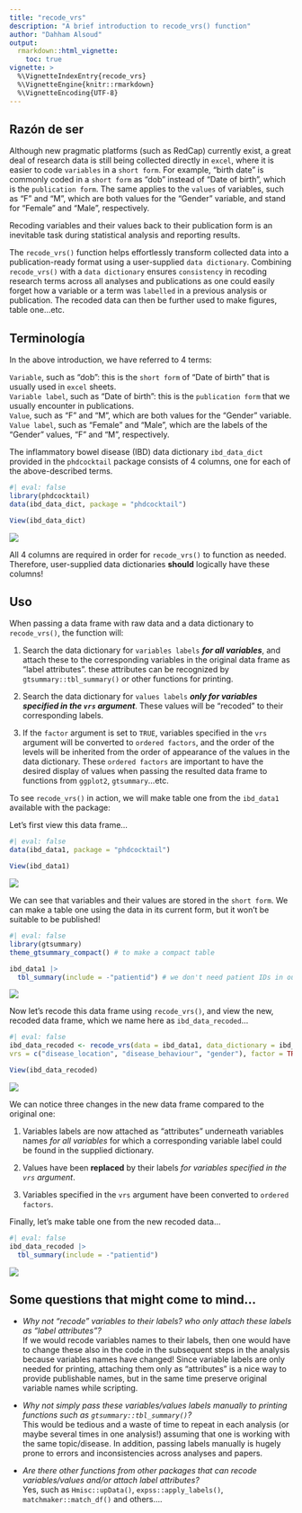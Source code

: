 ```yaml
---
title: "recode_vrs"
description: "A brief introduction to recode_vrs() function"
author: "Dahham Alsoud"
output:
  rmarkdown::html_vignette:
    toc: true
vignette: >
  %\VignetteIndexEntry{recode_vrs}
  %\VignetteEngine{knitr::rmarkdown}
  %\VignetteEncoding{UTF-8}
---
```


## Razón de ser

Although new pragmatic platforms (such as RedCap) currently exist, a great deal of research data is still being collected directly in `excel`, where it is easier to code `variables` in a `short form`. For example, "birth date" is commonly coded in a `short form` as "dob" instead of "Date of birth", which is the `publication form`. The same applies to the `values` of variables, such as "F" and "M", which are both values for the "Gender" variable, and stand for "Female" and "Male", respectively.

Recoding variables and their values back to their publication form is an inevitable task during statistical analysis and reporting results.

The `recode_vrs()` function helps effortlessly transform collected data into a publication-ready format using a user-supplied `data dictionary`. Combining `recode_vrs()` with a `data dictionary` ensures `consistency` in recoding research terms across all analyses and publications as one could easily forget how a variable or a term was `labelled` in a previous analysis or publication. The recoded data can then be further used to make figures, table one...etc.

## Terminología

In the above introduction, we have referred to 4 terms:\

`Variable`, such as "dob": this is the `short form` of "Date of birth" that is usually used in `excel` sheets.\
`Variable label`, such as "Date of birth": this is the `publication form` that we usually encounter in publications.\
`Value`, such as "F" and "M", which are both values for the "Gender" variable.\
`Value label`, such as "Female" and "Male", which are the labels of the "Gender" values, "F" and "M", respectively.

The inflammatory bowel disease (IBD) data dictionary `ibd_data_dict` provided in the `phdcocktail` package consists of 4 columns, one for each of the above-described terms.

```r
#| eval: false
library(phdcocktail)
data(ibd_data_dict, package = "phdcocktail")

View(ibd_data_dict)

```

![](../man/figures/ibd-data-dict.png)

All 4 columns are required in order for `recode_vrs()` to function as needed. Therefore, user-supplied data dictionaries **should** logically have these columns!

## Uso

When passing a data frame with raw data and a data dictionary to `recode_vrs()`, the function will:\

1)  Search the data dictionary for `variables labels` ***for all variables***, and attach these to the corresponding variables in the original data frame as "label attributes". these attributes can be recognized by `gtsummary::tbl_summary()` or other functions for printing.\

2)  Search the data dictionary for `values labels` ***only for variables specified in the `vrs` argument***. These values will be "recoded" to their corresponding labels.

3)  If the `factor` argument is set to `TRUE`, variables specified in the `vrs` argument will be converted to `ordered factors`, and the order of the levels will be inherited from the order of appearance of the values in the data dictionary. These `ordered factors` are important to have the desired display of values when passing the resulted data frame to functions from `ggplot2`, `gtsummary`...etc.

To see `recode_vrs()` in action, we will make table one from the `ibd_data1` available with the package:

Let's first view this data frame...

```r
#| eval: false
data(ibd_data1, package = "phdcocktail")

View(ibd_data1)

```

![](../man/figures/ibd-data-raw.png)

We can see that variables and their values are stored in the `short form`. We can make a table one using the data in its current form, but it won't be suitable to be published!

```r
#| eval: false
library(gtsummary)
theme_gtsummary_compact() # to make a compact table

ibd_data1 |>
  tbl_summary(include = -"patientid") # we don't need patient IDs in our table

```

![](../man/figures/table1-raw.png)

Now let's recode this data frame using `recode_vrs()`, and view the new, recoded data frame, which we name here as `ibd_data_recoded`...

```r
#| eval: false
ibd_data_recoded <- recode_vrs(data = ibd_data1, data_dictionary = ibd_data_dict,
vrs = c("disease_location", "disease_behaviour", "gender"), factor = TRUE)

View(ibd_data_recoded)

```

![](../man/figures/ibd-data-recoded.png)

We can notice three changes in the new data frame compared to the original one:\

1)  Variables labels are now attached as "attributes" underneath variables names *for all variables* for which a corresponding variable label could be found in the supplied dictionary.\

2)  Values have been **replaced** by their labels *for variables specified in the `vrs` argument*.\

3)  Variables specified in the `vrs` argument have been converted to `ordered factors`.

Finally, let's make table one from the new recoded data...

```r
#| eval: false
ibd_data_recoded |>
  tbl_summary(include = -"patientid")

```

![](../man/figures/table1-recoded.png)

## Some questions that might come to mind...

-   *Why not "recode" variables to their labels? who only attach these labels as "label attributes"?*\
    If we would recode variables names to their labels, then one would have to change these also in the code in the subsequent steps in the analysis because variables names have changed! Since variable labels are only needed for printing, attaching them only as "attributes" is a nice way to provide publishable names, but in the same time preserve original variable names while scripting.\

-   *Why not simply pass these variables/values labels manually to printing functions such as `gtsummary::tbl_summary()`?*\
    This would be tedious and a waste of time to repeat in each analysis (or maybe several times in one analysis!) assuming that one is working with the same topic/disease. In addition, passing labels manually is hugely prone to errors and inconsistencies across analyses and papers.\

-   *Are there other functions from other packages that can recode variables/values and/or attach label attributes?*\
    Yes, such as `Hmisc::upData()`, `expss::apply_labels()`, `matchmaker::match_df()` and others....
